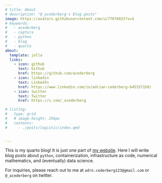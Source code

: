 ```yaml
---
# title: About
# description: "@_acederberg's blog posts"
image: https://avatars.githubusercontent.com/u/77076023?v=4
# keywords:
#   - acederberg
#   - captura
#   - python
#   - blog
#   - quarto
about:
  template: jolla
  links: 
    - icon: github
      text: Github
      href: https://github.com/acederberg
    - icon: linkedin
      text: LinkedIn
      href: https://www.linkedin.com/in/adrian-cederberg-b453571b9/
    - icon: twitter
      text: Twitter
      href: https://x.com/_acederberg

# listing:
#   type: grid
#   # image-height: 256px
#   contents:
#     - ./posts/logistic/index.qmd
  

---
```


This is my quarto blog! It is just one part of 
[my website](https://acederberg.io). Here I will write blog posts about 
``python``, containerization, infrastructure as code, numerical mathematics, 
and (eventually) data science.

For inquiries, please reach out to me at ``adrn.cederberg123@gmail.com`` or ``@_acederberg``
on twitter. 
